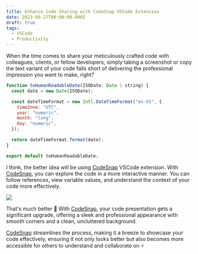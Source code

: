 ```yaml
---
title: Enhance Code Sharing with CodeSnap VSCode Extension
date: 2023-09-27T00:00:00.000Z
draft: true
tags:
  - VSCode
  - Productivity
---
```


When the time comes to share your meticulously crafted code with colleagues, clients, or fellow developers, simply taking a screenshot or copy the text variant of your code falls short of delivering the professional impression you want to make, right?

```javascript
function toHumanReadableDate(ISODate: Date | string) {
  const date = new Date(ISODate);

  const dateTimeFormat = new Intl.DateTimeFormat("en-US", {
    timeZone: "UTC",
    year: "numeric",
    month: "long",
    day: "numeric",
  });

  return dateTimeFormat.format(date);
}

export default toHumanReadableDate;
```

I think, the better idea will be using [CodeSnap](https://marketplace.visualstudio.com/items?itemName=adpyke.codesnap) VSCode extension. With [CodeSnap](https://marketplace.visualstudio.com/items?itemName=adpyke.codesnap), you can explore the code in a more interactive manner. You can follow references, view variable values, and understand the context of your code more effectively.

![](/post-images/condesnap-example.jpg)

That's much better 🤩 With [CodeSnap](https://marketplace.visualstudio.com/items?itemName=adpyke.codesnap), your code presentation gets a significant upgrade, offering a sleek and professional appearance with smooth corners and a clean, uncluttered background. 

[CodeSnap](https://marketplace.visualstudio.com/items?itemName=adpyke.codesnap) streamlines the process, making it a breeze to showcase your code effectively, ensuring it not only looks better but also becomes more accessible for others to understand and collaborate on ⚡️
